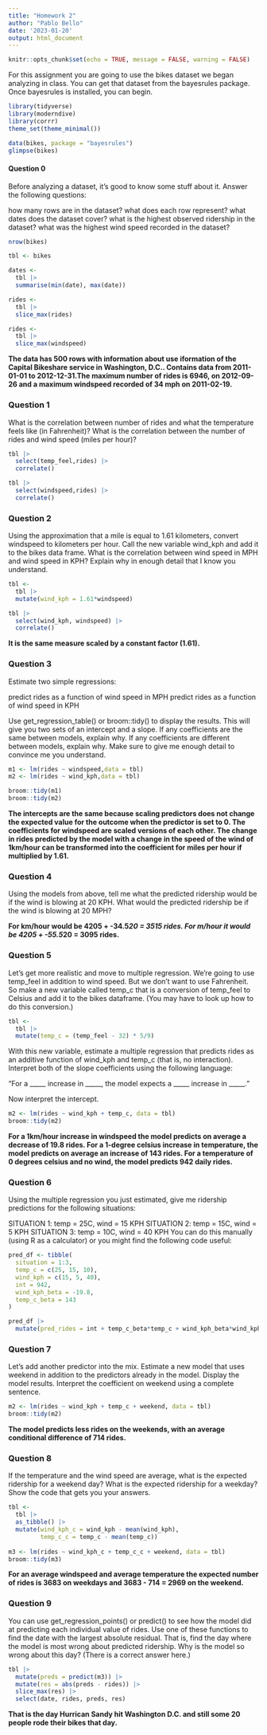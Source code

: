```yaml
---
title: "Homework 2"
author: "Pablo Bello"
date: '2023-01-20'
output: html_document
---
```


```r
knitr::opts_chunk$set(echo = TRUE, message = FALSE, warning = FALSE)
```

For this assignment you are going to use the bikes dataset we began analyzing in class. You can get that dataset from the bayesrules package. Once bayesrules is installed, you can begin.

```r
library(tidyverse)
library(moderndive)
library(corrr)
theme_set(theme_minimal())

```


```r
data(bikes, package = "bayesrules")
glimpse(bikes)

```


#### Question 0

Before analyzing a dataset, it's good to know some stuff about it. Answer the following questions:

how many rows are in the dataset? 
what does each row represent?
what dates does the dataset cover?
what is the highest observed ridership in the dataset?
what was the highest wind speed recorded in the dataset?


```r
nrow(bikes)

tbl <- bikes

dates <- 
  tbl |> 
  summarise(min(date), max(date))

rides <- 
  tbl |> 
  slice_max(rides)

rides <- 
  tbl |> 
  slice_max(windspeed)
```

**The data has 500 rows with information about use iformation of the Capital Bikeshare service in Washington, D.C.. Contains data from 2011-01-01 to 2012-12-31.The maximum number of rides is 6946, on 2012-09-26 and a maximum windspeed recorded of 34 mph on 2011-02-19.**


### Question 1

What is the correlation between number of rides and what the temperature feels like (in Fahrenheit)? What is the correlation between the number of rides and wind speed (miles per hour)?

```r
tbl |> 
  select(temp_feel,rides) |> 
  correlate()

tbl |> 
  select(windspeed,rides) |> 
  correlate()
```

### Question 2

Using the approximation that a mile is equal to 1.61 kilometers, convert windspeed to kilometers per hour. Call the new variable wind_kph and add it to the bikes data frame. What is the correlation between wind speed in MPH and wind speed in KPH? Explain why in enough detail that I know you understand.

```r
tbl <- 
  tbl |> 
  mutate(wind_kph = 1.61*windspeed) 

tbl |> 
  select(wind_kph, windspeed) |> 
  correlate()
```

**It is the same measure scaled by a constant factor (1.61).**


### Question 3

Estimate two simple regressions:

predict rides as a function of wind speed in MPH
predict rides as a function of wind speed in KPH

Use get_regression_table() or broom::tidy() to display the results. This will give you two sets of an intercept and a slope. If any coefficients are the same between models, explain why. If any coefficients are different between models, explain why. Make sure to give me enough detail to convince me you understand.


```r
m1 <- lm(rides ~ windspeed,data = tbl)
m2 <- lm(rides ~ wind_kph,data = tbl)

broom::tidy(m1)
broom::tidy(m2)

```

**The intercepts are the same because scaling predictors does not change the expected value for the outcome when the predictor is set to 0. The coefficients for windspeed are scaled versions of each other. The change in rides predicted by the model with a change in the speed of the wind of 1km/hour can be transformed into the coefficient for miles per hour if multiplied by 1.61.**


### Question 4

Using the models from above, tell me what the predicted ridership would be if the wind is blowing at 20 KPH. What would the predicted ridership be if the wind is blowing at 20 MPH?

**For km/hour would be 4205 + -34.5*20 = 3515 rides. For m/hour it would be 4205 + -55.5*20 = 3095 rides.**

### Question 5

Let's get more realistic and move to multiple regression. We're going to use temp_feel in addition to wind speed. But we don't want to use Fahrenheit. So make a new variable called temp_c that is a conversion of temp_feel to Celsius and add it to the bikes dataframe. (You may have to look up how to do this conversion.)

```r
tbl <- 
  tbl |> 
  mutate(temp_c = (temp_feel - 32) * 5/9)


```

With this new variable, estimate a multiple regression that predicts rides as an additive function of wind_kph and temp_c (that is, no interaction). Interpret both of the slope coefficients using the following language:

"For a _____ increase in _____, the model expects a _____ increase in _____."

Now interpret the intercept.


```r
m2 <- lm(rides ~ wind_kph + temp_c, data = tbl)
broom::tidy(m2)
```


**For a 1km/hour increase in windspeed the model predicts on average a decrease of 19.8 rides. For a 1-degree celsius increase in temperature, the model predicts on average an increase of 143 rides. For a temperature of 0 degrees celsius and no wind, the model predicts 942 daily rides.**



### Question 6 

Using the multiple regression you just estimated, give me ridership predictions for the following situations:

SITUATION 1: temp = 25C, wind = 15 KPH
SITUATION 2: temp = 15C, wind = 5 KPH
SITUATION 3: temp = 10C, wind = 40 KPH
You can do this manually (using R as a calculator) or you might find the following code useful:

```r
pred_df <- tibble(
  situation = 1:3,
  temp_c = c(25, 15, 10),
  wind_kph = c(15, 5, 40),
  int = 942,
  wind_kph_beta = -19.8,
  temp_c_beta = 143
)

pred_df |> 
  mutate(pred_rides = int + temp_c_beta*temp_c + wind_kph_beta*wind_kph)
```


### Question 7

Let's add another predictor into the mix. Estimate a new model that uses weekend in addition to the predictors already in the model. Display the model results. Interpret the coefficient on weekend using a complete sentence.

```r
m2 <- lm(rides ~ wind_kph + temp_c + weekend, data = tbl)
broom::tidy(m2)
```

**The model predicts less rides on the weekends, with an average conditional difference of 714 rides.**

### Question 8 

If the temperature and the wind speed are average, what is the expected ridership for a weekend day? What is the expected ridership for a weekday? Show the code that gets you your answers.

```r
tbl <- 
  tbl |> 
  as_tibble() |> 
  mutate(wind_kph_c = wind_kph - mean(wind_kph),
         temp_c_c = temp_c - mean(temp_c)) 
  
m3 <- lm(rides ~ wind_kph_c + temp_c_c + weekend, data = tbl)
broom::tidy(m3)

```


**For an average windspeed and average temperature the expected number of rides is 3683 on weekdays and 3683 - 714 = 2969 on the weekend.**

### Question 9 

You can use get_regression_points() or predict() to see how the model did at predicting each individual value of rides. Use one of these functions to find the date with the largest absolute residual. That is, find the day where the model is most wrong about predicted ridership. Why is the model so wrong about this day? (There is a correct answer here.)

```r
tbl |> 
  mutate(preds = predict(m3)) |> 
  mutate(res = abs(preds - rides)) |> 
  slice_max(res) |> 
  select(date, rides, preds, res)

```

**That is the day Hurrican Sandy hit Washington D.C. and still some 20 people rode their bikes that day.**
